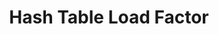---
id: "ds_med_013"
questionType: "MULTIPLE_CHOICE"
title: "Hash Table Load Factor"
description: "What does a high load factor in a hash table indicate?"
difficulty: "MEDIUM"
category: "Data Structures"
options:
  - "Low memory usage"
  - "High number of collisions"
  - "Fast access time"
  - "Empty table"
correctAnswer: 1
---